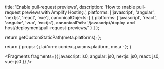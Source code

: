 
  title: 'Enable pull-request previews',
  description: 'How to enable pull-request previews with Amplify Hosting.',
  platforms: ['javascript', 'angular', 'nextjs', 'react', 'vue'],
  canonicalObjects: [
    {
      platforms: ['javascript', 'react', 'angular', 'vue', 'nextjs'],
      canonicalPath:
        '/javascript/deploy-and-host/deployment/pull-request-previews/'
    }
  ]
};

  return getCustomStaticPath(meta.platforms);
};

  return {
    props: {
      platform: context.params.platform,
      meta
    }
  };
}


<Fragments
  fragments={{
    javascript: js0,
    angular: js0,
    nextjs: js0,
    react: js0,
    vue: js0
  }}
/>
